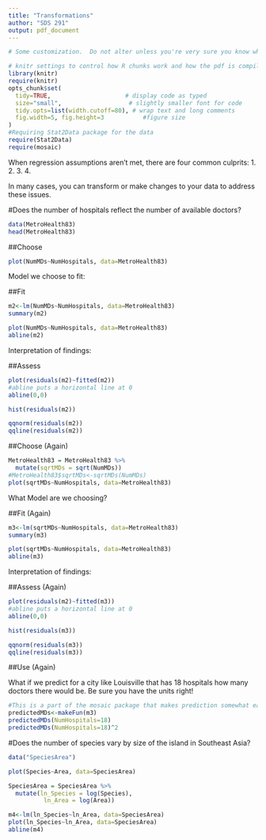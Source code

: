 ```yaml
---
title: "Transformations"
author: "SDS 291"
output: pdf_document
---
```


```r
# Some customization.  Do not alter unless you're very sure you know what you are doing).

# knitr settings to control how R chunks work and how the pdf is compiled when knit.
library(knitr)
require(knitr)
opts_chunk$set(
  tidy=TRUE,                     # display code as typed
  size="small",                   # slightly smaller font for code
  tidy.opts=list(width.cutoff=80), # wrap text and long comments
  fig.width=5, fig.height=3           #figure size
)
#Requiring Stat2Data package for the data
require(Stat2Data)
require(mosaic)
```

When regression assumptions aren't met, there are four common culprits:
1. 
2.
3.
4. 

In many cases, you can transform or make changes to your data to address these issues.

#Does the number of hospitals reflect the number of available doctors?

```r
data(MetroHealth83)
head(MetroHealth83)
```

##Choose
```r
plot(NumMDs~NumHospitals, data=MetroHealth83)
```

Model we choose to fit:

##Fit
```r
m2<-lm(NumMDs~NumHospitals, data=MetroHealth83)
summary(m2)

plot(NumMDs~NumHospitals, data=MetroHealth83)
abline(m2)
```

Interpretation of findings:

##Assess
```r
plot(residuals(m2)~fitted(m2))
#abline puts a horizontal line at 0
abline(0,0)
```

```r
hist(residuals(m2))
```

```r
qqnorm(residuals(m2))
qqline(residuals(m2))
```


##Choose (Again)
```r
MetroHealth83 = MetroHealth83 %>%
  mutate(sqrtMDs = sqrt(NumMDs))
#MetroHealth83$sqrtMDs<-sqrtMDs(NumMDs)
plot(sqrtMDs~NumHospitals, data=MetroHealth83)
```

What Model are we choosing? <!---$$\sqrt{Y} = \beta_0 + \beta_1 \cdot NumHospitals + \epsilon $$--->

##Fit (Again)
```r
m3<-lm(sqrtMDs~NumHospitals, data=MetroHealth83)
summary(m3)

plot(sqrtMDs~NumHospitals, data=MetroHealth83)
abline(m3)
```

Interpretation of findings:

##Assess (Again)
```r
plot(residuals(m2)~fitted(m3))
#abline puts a horizontal line at 0
abline(0,0)
```

```r
hist(residuals(m3))
```

```r
qqnorm(residuals(m3))
qqline(residuals(m3))
```

##Use (Again)

What if we predict for a city like Louisville that has 18 hospitals how many doctors there would be. Be sure you have the units right!

```r
#This is a part of the mosaic package that makes prediction somewhat easier
predictedMDs<-makeFun(m3)
predictedMDs(NumHospitals=18)
predictedMDs(NumHospitals=18)^2
```

#Does the number of species vary by size of the island in Southeast Asia?

```r
data("SpeciesArea")

plot(Species~Area, data=SpeciesArea)

SpeciesArea = SpeciesArea %>%
  mutate(ln_Species = log(Species),
          ln_Area = log(Area))

m4<-lm(ln_Species~ln_Area, data=SpeciesArea)
plot(ln_Species~ln_Area, data=SpeciesArea)
abline(m4)

```


